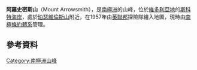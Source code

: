 {{coord|76|46|S|162|18|E|type:mountain_region:AQ|display=title}}

'''阿羅史密斯山'''（Mount Arrowsmith），是[[南極洲|南極洲]]的山峰，位於[[維多利亞地|維多利亞地]]的[[斯科特海岸|斯科特海岸]]，處於[[珀瑟維倫斯山|珀瑟維倫斯山]]附近，在1957年由[[英聯邦|英聯邦]]探險隊繪入地圖，現時由[[南極條約體系|南極條約體系]]管理。

==參考資料==
{{usgs-gazetteer}}

{{DEFAULTSORT:Mount Arrowsmith}}
[[Category:南極洲山峰|Category:南極洲山峰]]


{{ScottCoast-geo-stub}}